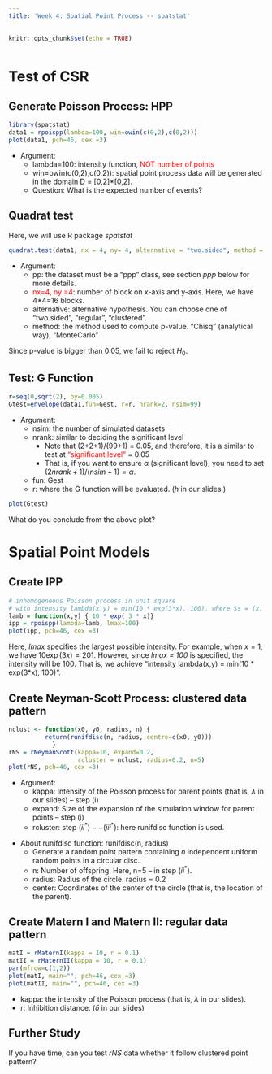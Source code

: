 ```yaml
---
title: 'Week 4: Spatial Point Process -- spatstat'
---
```


<div style="margin-bottom:50px;">
```r
knitr::opts_chunk$set(echo = TRUE)
```

</div>






# Test of CSR


## Generate Poisson Process: HPP


```r
library(spatstat)
data1 = rpoispp(lambda=100, win=owin(c(0,2),c(0,2)))
plot(data1, pch=46, cex =3)                           
```

* Argument: 
  + lambda=100: intensity function, <span style="color: red;">NOT number of points</span>
  + win=owin(c(0,2),c(0,2)): spatial point process data will be generated in the domain D = [0,2]*[0,2].
  + Question: What is the expected number of events?




## Quadrat test

Here, we will use R package *spatstat*

```r
quadrat.test(data1, nx = 4, ny= 4, alternative = "two.sided", method = "Chisq")
```
* Argument: 
  + pp: the dataset must be a "ppp" class, see section *ppp* below for more details. 
  + <span style="color: red;">nx=4, ny =4</span>: number of block on x-axis and y-axis. Here, we have 4*4=16 blocks. 
  + alternative: alternative hypothesis. You can choose one of "two.sided", "regular", "clustered".
  + method: the method used to compute p-value. "Chisq" (analytical way), "MonteCarlo"
  
Since p-value is bigger than 0.05, we fail to reject $H_0$.


  
## Test: G Function

```r
r=seq(0,sqrt(2), by=0.005)
Gtest=envelope(data1,fun=Gest, r=r, nrank=2, nsim=99)
```
* Argument: 
  + nsim: the number of simulated datasets
  + nrank: similar to deciding the significant level
    + Note that (2+2+1)/(99+1) = 0.05, and therefore, it is a similar to test at <span style="color: red;">"significant level"</span> = 0.05 
    + That is, if you want to ensure $\alpha$ (significant level), you need to set $(2nrank+1)/(nsim+1) = \alpha$. 
  + fun: Gest
  + r: where the G function will be evaluated. ($h$ in our slides.)



```r
plot(Gtest)
```

What do you conclude from the above plot?




# Spatial Point Models




## Create IPP

```r
# inhomogeneous Poisson process in unit square
# with intensity lambda(x,y) = min(10 * exp(3*x), 100), where $s = (x, y)^T$
lamb = function(x,y) { 10 * exp( 3 * x)}
ipp = rpoispp(lambda=lamb, lmax=100) 
plot(ipp, pch=46, cex =3)
```

Here, *lmax* specifies the largest possible intensity. For example, when $x=1$, we have  $10\exp(3x)=201$. However, since *lmax = 100* is specified, the intensity will be 100. That is, we achieve "intensity lambda(x,y) = min(10 * exp(3*x), 100)". 



## Create Neyman-Scott Process: clustered data pattern

```r
nclust <- function(x0, y0, radius, n) {
          return(runifdisc(n, radius, centre=c(x0, y0)))
            }
rNS = rNeymanScott(kappa=10, expand=0.2, 
                   rcluster = nclust, radius=0.2, n=5)
plot(rNS, pch=46, cex =3)
```

* Argument: 
  + kappa: Intensity of the Poisson process for parent points (that is, $\lambda$ in our slides) -- step (i) 
  + expand: Size of the expansion of the simulation window for parent points -- step (i) 
  + rcluster: step $(ii^*)--(iii^*)$: here runifdisc function is used.

\vspace{10pt}

* About runifdisc function: runifdisc(n, radius)
  + Generate a random point pattern containing $n$ independent uniform random points in a circular disc.
  + n: Number of offspring. Here, n=5 -- in step $(ii^*)$. 
  + radius: Radius of the circle. radius = 0.2 
  + center: Coordinates of the center of the circle (that is, the location of the parent).  
  
## Create Matern I and Matern II: regular data pattern
```r
matI = rMaternI(kappa = 10, r = 0.1)
matII = rMaternII(kappa = 10, r = 0.1)
par(mfrow=c(1,2))
plot(matI, main="", pch=46, cex =3)
plot(matII, main="", pch=46, cex =3)
```

* kappa: the intensity of the Poisson process (that is, $\lambda$ in our slides). 
* r: Inhibition distance. ($\delta$ in our slides)


## Further Study

If you have time, can you test *rNS* data whether it follow clustered point pattern?